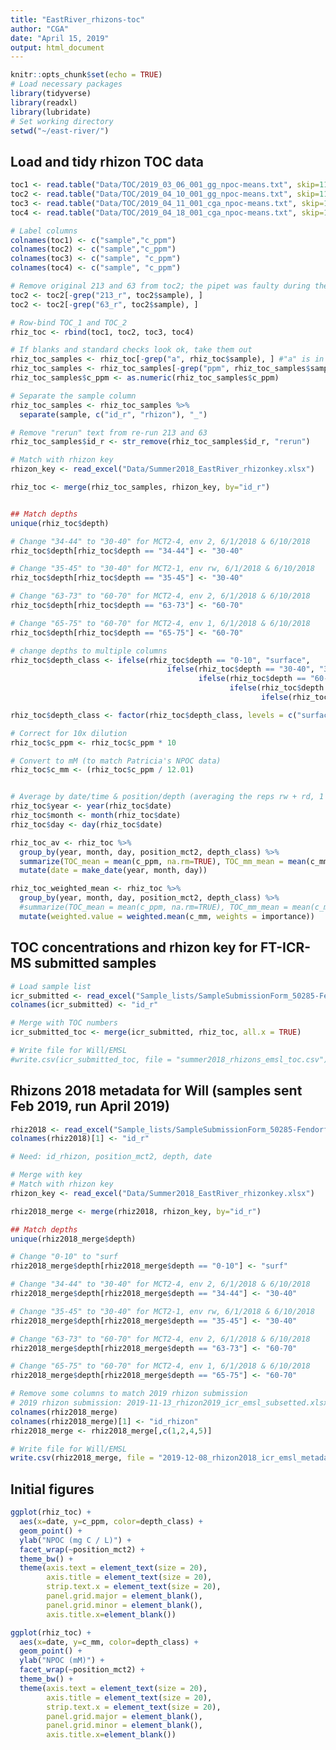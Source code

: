 ```yaml
---
title: "EastRiver_rhizons-toc"
author: "CGA"
date: "April 15, 2019"
output: html_document
---
```


```r
knitr::opts_chunk$set(echo = TRUE)
# Load necessary packages
library(tidyverse)
library(readxl)
library(lubridate)
# Set working directory
setwd("~/east-river/")
```

## Load and tidy rhizon TOC data
```r
toc1 <- read.table("Data/TOC/2019_03_06_001_gg_npoc-means.txt", skip=11, fill=TRUE)[, c(3,5)]
toc2 <- read.table("Data/TOC/2019_04_10_001_gg_npoc-means.txt", skip=11, fill=TRUE)[, c(3,5)]
toc3 <- read.table("Data/TOC/2019_04_11_001_cga_npoc-means.txt", skip=11, fill=TRUE)[, c(3,5)]
toc4 <- read.table("Data/TOC/2019_04_18_001_cga_npoc-means.txt", skip=11, fill=TRUE)[, c(3,5)]

# Label columns
colnames(toc1) <- c("sample","c_ppm")
colnames(toc2) <- c("sample","c_ppm")
colnames(toc3) <- c("sample", "c_ppm")
colnames(toc4) <- c("sample", "c_ppm")

# Remove original 213 and 63 from toc2; the pipet was faulty during the first run so the dilution was off; they were re-run on toc4
toc2 <- toc2[-grep("213_r", toc2$sample), ]
toc2 <- toc2[-grep("63_r", toc2$sample), ]

# Row-bind TOC_1 and TOC_2
rhiz_toc <- rbind(toc1, toc2, toc3, toc4)

# If blanks and standard checks look ok, take them out
rhiz_toc_samples <- rhiz_toc[-grep("a", rhiz_toc$sample), ] #"a" is in words blank & standard
rhiz_toc_samples <- rhiz_toc_samples[-grep("ppm", rhiz_toc_samples$sample), ] #remove 10ppm
rhiz_toc_samples$c_ppm <- as.numeric(rhiz_toc_samples$c_ppm)

# Separate the sample column
rhiz_toc_samples <- rhiz_toc_samples %>%
  separate(sample, c("id_r", "rhizon"), "_")

# Remove "rerun" text from re-run 213 and 63
rhiz_toc_samples$id_r <- str_remove(rhiz_toc_samples$id_r, "rerun")

# Match with rhizon key
rhizon_key <- read_excel("Data/Summer2018_EastRiver_rhizonkey.xlsx")

rhiz_toc <- merge(rhiz_toc_samples, rhizon_key, by="id_r")


## Match depths
unique(rhiz_toc$depth)

# Change "34-44" to "30-40" for MCT2-4, env 2, 6/1/2018 & 6/10/2018
rhiz_toc$depth[rhiz_toc$depth == "34-44"] <- "30-40"

# Change "35-45" to "30-40" for MCT2-1, env rw, 6/1/2018 & 6/10/2018
rhiz_toc$depth[rhiz_toc$depth == "35-45"] <- "30-40"

# Change "63-73" to "60-70" for MCT2-4, env 2, 6/1/2018 & 6/10/2018
rhiz_toc$depth[rhiz_toc$depth == "63-73"] <- "60-70"

# Change "65-75" to "60-70" for MCT2-4, env 1, 6/1/2018 & 6/10/2018
rhiz_toc$depth[rhiz_toc$depth == "65-75"] <- "60-70"

# change depths to multiple columns
rhiz_toc$depth_class <- ifelse(rhiz_toc$depth == "0-10", "surface",
                                   ifelse(rhiz_toc$depth == "30-40", "30-40",
                                          ifelse(rhiz_toc$depth == "60-70", "60-80",
                                                 ifelse(rhiz_toc$depth == "70-80", "60-80",
                                                        ifelse(rhiz_toc$depth == "80-90", "80-100", "80-100")))))

rhiz_toc$depth_class <- factor(rhiz_toc$depth_class, levels = c("surface", "30-40", "60-80", "80-100"))

# Correct for 10x dilution
rhiz_toc$c_ppm <- rhiz_toc$c_ppm * 10

# Convert to mM (to match Patricia's NPOC data)
rhiz_toc$c_mm <- (rhiz_toc$c_ppm / 12.01)


# Average by date/time & position/depth (averaging the reps rw + rd, 1 + 2, etc.)
rhiz_toc$year <- year(rhiz_toc$date)
rhiz_toc$month <- month(rhiz_toc$date)
rhiz_toc$day <- day(rhiz_toc$date)

rhiz_toc_av <- rhiz_toc %>%
  group_by(year, month, day, position_mct2, depth_class) %>%
  summarize(TOC_mean = mean(c_ppm, na.rm=TRUE), TOC_mm_mean = mean(c_mm, na.rm=TRUE)) %>%
  mutate(date = make_date(year, month, day))

rhiz_toc_weighted_mean <- rhiz_toc %>%
  group_by(year, month, day, position_mct2, depth_class) %>%
  #summarize(TOC_mean = mean(c_ppm, na.rm=TRUE), TOC_mm_mean = mean(c_mm, na.rm=TRUE)) %>%
  mutate(weighted.value = weighted.mean(c_mm, weights = importance))

```

## TOC concentrations and rhizon key for FT-ICR-MS submitted samples
```r
# Load sample list
icr_submitted <- read_excel("Sample_lists/SampleSubmissionForm_50285-Fendorf-ICR-Patricia-sample-list.xlsx")[,2]
colnames(icr_submitted) <- "id_r"

# Merge with TOC numbers
icr_submitted_toc <- merge(icr_submitted, rhiz_toc, all.x = TRUE)

# Write file for Will/EMSL
#write.csv(icr_submitted_toc, file = "summer2018_rhizons_emsl_toc.csv")

```

## Rhizons 2018 metadata for Will (samples sent Feb 2019, run April 2019)
```r
rhiz2018 <- read_excel("Sample_lists/SampleSubmissionForm_50285-Fendorf-ICR-Patricia-sample-list.xlsx")[c(1:68), 1]
colnames(rhiz2018)[1] <- "id_r"

# Need: id_rhizon, position_mct2, depth, date

# Merge with key
# Match with rhizon key
rhizon_key <- read_excel("Data/Summer2018_EastRiver_rhizonkey.xlsx")

rhiz2018_merge <- merge(rhiz2018, rhizon_key, by="id_r")

## Match depths
unique(rhiz2018_merge$depth)

# Change "0-10" to "surf
rhiz2018_merge$depth[rhiz2018_merge$depth == "0-10"] <- "surf" 

# Change "34-44" to "30-40" for MCT2-4, env 2, 6/1/2018 & 6/10/2018
rhiz2018_merge$depth[rhiz2018_merge$depth == "34-44"] <- "30-40"

# Change "35-45" to "30-40" for MCT2-1, env rw, 6/1/2018 & 6/10/2018
rhiz2018_merge$depth[rhiz2018_merge$depth == "35-45"] <- "30-40"

# Change "63-73" to "60-70" for MCT2-4, env 2, 6/1/2018 & 6/10/2018
rhiz2018_merge$depth[rhiz2018_merge$depth == "63-73"] <- "60-70"

# Change "65-75" to "60-70" for MCT2-4, env 1, 6/1/2018 & 6/10/2018
rhiz2018_merge$depth[rhiz2018_merge$depth == "65-75"] <- "60-70"

# Remove some columns to match 2019 rhizon submission
# 2019 rhizon submission: 2019-11-13_rhizon2019_icr_emsl_subsetted.xlsx
colnames(rhiz2018_merge)
colnames(rhiz2018_merge)[1] <- "id_rhizon"
rhiz2018_merge <- rhiz2018_merge[,c(1,2,4,5)]

# Write file for Will/EMSL
write.csv(rhiz2018_merge, file = "2019-12-08_rhizon2018_icr_emsl_metadata.csv")


```

## Initial figures
```r
ggplot(rhiz_toc) +
  aes(x=date, y=c_ppm, color=depth_class) +
  geom_point() +
  ylab("NPOC (mg C / L)") +
  facet_wrap(~position_mct2) +
  theme_bw() +
  theme(axis.text = element_text(size = 20),
        axis.title = element_text(size = 20),
        strip.text.x = element_text(size = 20),
        panel.grid.major = element_blank(),
        panel.grid.minor = element_blank(),
        axis.title.x=element_blank())

ggplot(rhiz_toc) +
  aes(x=date, y=c_mm, color=depth_class) +
  geom_point() +
  ylab("NPOC (mM)") +
  facet_wrap(~position_mct2) +
  theme_bw() +
  theme(axis.text = element_text(size = 20),
        axis.title = element_text(size = 20),
        strip.text.x = element_text(size = 20),
        panel.grid.major = element_blank(),
        panel.grid.minor = element_blank(),
        axis.title.x=element_blank())
```